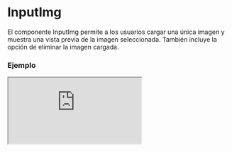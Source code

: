 
# InputImg

El componente InputImg permite a los usuarios cargar una única imagen y muestra una vista previa de la imagen seleccionada. También incluye la opción de eliminar la imagen cargada.

### Ejemplo

<Iframe src="https://fenextjs-component-storybook.vercel.app/iframe.html?args=&id=component-input-img--index&viewMode=story" />

### Importacion

Para importar el componente InputImg, se puede hacer desde fenextjs

```tsx copy
import { InputImg } from "fenextjs";
```

### Parametros

| Parametro | Tipo | Requerido | Default | Descripcion |
| --------- | ---- | --------- | ------- | ----------- |
| title | React.ReactNode | no | 'Add Image' | Título que se muestra en el componente. |
| text | React.ReactNode | no | 'Drag Image' | Texto que se muestra en el componente para guiar al usuario. |
| icon | React.ReactNode | no | \<SvgImg /\> | Ícono que se muestra en el componente. |
| onRemove | () =\> void | no | undefined | Función que se ejecuta cuando se elimina la imagen. |
| className | string | no | '' | Clase CSS para el componente. |
| classNameContentIcon | string | no | '' | Clase CSS para el contenedor del ícono. |
| classNameText | Omit\<TextProps, 'children'\> | no | \{\} | Clase CSS para el texto. |
| classNameTitle | Omit\<TitleProps, 'children'\> | no | \{\} | Clase CSS para el título. |
| classNameProgress | string | no | '' | Clase CSS para la barra de progreso. |
| classNameRemove | string | no | '' | Clase CSS para el botón de eliminar. |
| classNameImg | string | no | '' | Clase CSS para la imagen mostrada. |
| defaultValue | FileProps | no | \{ fileData: '', text: '' \} | Valor por defecto que se mostrará en el componente. |
| parseProgress | (e: number) =\> string | no | Imging . . . $\{e.toFixed(0)\}% | Función que formatea el texto de progreso durante la carga. |

### Storybook

Para ver el storybook del componente lo puede hacer con este [link](https://fenextjs-component-storybook.vercel.app/?path=/story/component-input-img--index)

### Usos

- Carga de una imagen simple

```tsx copy
<InputImg onChange={(data) => { console.log(data); }} />
```

- Carga de una imagen con título y texto personalizado

```tsx copy
<InputImg title="Sube tu Imagen" text="Arrastra la imagen aquí" onChange={(data) => { console.log(data); }} />
```

- Carga de imagen con función de eliminación

```tsx copy
<InputImg onRemove={() => { console.log('Imagen eliminada'); }} onChange={(data) => { console.log(data); }} />
```

